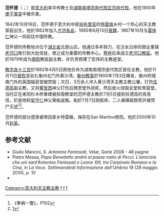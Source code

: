 {{Infobox Christian leader
|type = bishop
|name=聖范懷德<br />San Antonin Fantosati
|title = [[天主教長沙總教區|天主教湖南南境宗座代牧區宗座代牧]]
|appointed = 1892年4月5日
|ordination = 1865年6月13日
|consecration = 1892年11月11日
|birth_date=1842年10月16日
|death_date={{death date and age|1900|7|7|1842|10|16}}
|feast_day=
|venerated=[[羅馬天主教會|羅馬天主教會]]
|image=Antonino Fantosati.jpg
|imagesize=250px
|caption=
|birth_place={{ITA}}[[翁布里亞|翁布里亞]][[特雷維|特雷維]]
|death_place={{QING}}[[湖南省|湖南省]][[衡州|衡州]]
|saint_title = [[天主教聖人|聖人]]
|beatified_date=1946年11月24日
|beatified_place=
|beatified_by=[[教宗庇護十二世|教宗庇護十二世]]
|canonized_date=2000年10月1日
|canonized_place=
|canonized_by=[[教宗若望·保祿二世|教宗若望·保祿二世]]
|attributes=
|patronage=
|major_shrine=
|suppressed_date=
|issues=
}}
'''范怀德'''（{{lang-it|Antonio Fantosati}}；{{bd|1842年|10月16日|1900年|7月7日}}）是[[意大利|意大利]]来华传教士及[[天主教长沙总教区|湖南南境宗座代牧区宗座代牧]]，他在1900年[[庚子事变|庚子事变]]中被杀害。 

1842年10月16日，范怀德于意大利中部[[翁布里亚|翁布里亚]]的[[特雷维|特雷维]]乡村一个热心的天主教家庭出生。他於1862年加入[[方济各会|方济各会]]，1865年6月13日[[晉鐸|晉鐸]]，1867年10月与[[雷体仁|雷体仁]]神父一同前往中国传教。

范怀德的传教地点位于[[湖北省|湖北省]]北部山区。他通过多年努力，在汉水沿岸的商业重镇[[老河口|老河口]]吸引到大批信徒，使之成为重要的传教中心。[[聖座|聖座]]后来成立[[天主教老河口教区|老河口教區]]。他於1879年成为[[南熙|南熙]]教區副主教，并负责修建了宏伟的主教座堂。
  
[[教宗良十三世|教宗良十三世]]於1892年4月5日將他任命为湖南南境宗座代牧区首任主教，他於11月11日[[晉牧|晉牧]]並驻扎衡州北门外黄沙湾。[[衡州教案|衡州教案]]於1900年7月3日爆发，衡州府城南门外的英国福音堂被焚毁；次日，3万余人冲入黄沙湾天主教主教公署，打伤[[任德高|任德高]]副主教，又将[[董哲西|董哲西]]神父打伤后拽至堂外烧死，然后放火烧毁总堂和育婴堂。当时正在耒阳杉木桥重建被拆毁教堂的范怀德主教於7月5日接到任德高的告急信，於是他和[[安守仁|安守仁]]神父乘船返衡。船於7月7日刚抵岸，二人被痛殴致死并被焚尸灭迹<ref>《拳祸一瞥》，P102</ref><ref>[http://www.tianzhujiao.org/html/2006-03/1070.html]{{dead link|date=October 2017 |bot=InternetArchiveBot }}</ref>。

范怀德的部分遗骨被带回家乡特雷維，保存在San Martino修院。他於2000年10月[[封圣|封圣]]。

==参考文献==
<references/>
* Giulio Mancini, ''S. Antonino Fantosati'', Velar, Gorle 2008 - 48 pagine
* Pietro Messa, ''Papa Benedetto andrà al paese natio di Pecci. L’amicizia che uni sant’Antonino Fantosati e Leone XIII, tra Carpineto Romano e la Cina'', in ''La Voce. Settimanaledi Informazione dell’Umbria'' 19 (28 maggio 2010), p. 10
*{{cite web|url=http://www.santiebeati.it/dettaglio/91735|title=Sant'Antonino Fantosati|accessdate=1-9-2010}}

[[Category:意大利天主教主教|Category:意大利天主教主教]]
[[Category:在华天主教传教士|f]]
[[Category:清朝基督教殉道者|f]]
[[Category:中華殉道聖人|f]]